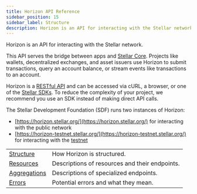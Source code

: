 ```yaml
---
title: Horizon API Reference
sidebar_position: 15
sidebar_label: Structure
description: Horizon is an API for interacting with the Stellar network.
---
```



Horizon is an API for interacting with the Stellar network.

This API serves the bridge between apps and [Stellar Core](/docs/run-core-node). Projects like wallets, decentralized exchanges, and asset issuers use Horizon to submit transactions, query an account balance, or stream events like transactions to an account.

Horizon is a [RESTful API](https://en.wikipedia.org/wiki/Representational_state_transfer) and can be accessed via cURL, a browser, or one of the [Stellar SDKs](/docs/tools/sdks). To reduce the complexity of your project, we recommend you use an SDK instead of making direct API calls.

The Stellar Development Foundation (SDF) runs two instances of Horizon:

- [https://horizon.stellar.org/](https://horizon.stellar.org/) for interacting with the public network
- [https://horizon-testnet.stellar.org/](https://horizon-testnet.stellar.org/) for interacting with the [testnet](/docs/fundamentals-and-concepts/networks)

<MethodTable title="API Reference Sections">

|  |  |
| --- | --- |
| [Structure](../structure/README.mdx) | How Horizon is structured. |
| [Resources](../resources/index.mdx) | Descriptions of resources and their endpoints. |
| [Aggregations](../aggregations/README.mdx) | Descriptions of specialized endpoints. |
| [Errors](../errors/index.mdx) | Potential errors and what they mean. |

</MethodTable>
